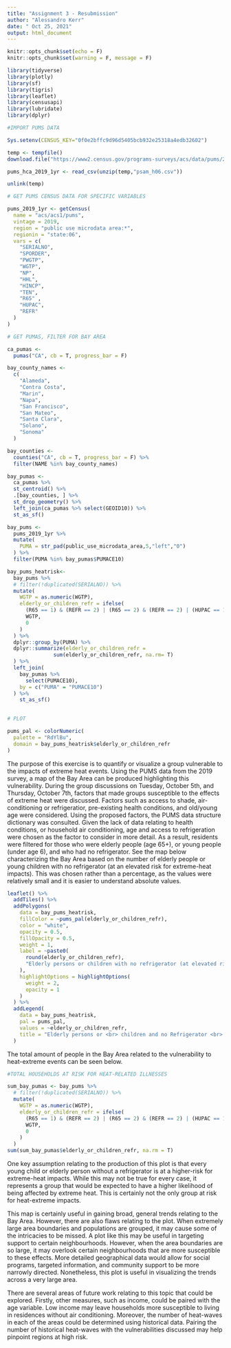 ```yaml
---
title: "Assignment 3 - Resubmission"
author: "Alessandro Kerr"
date: " Oct 25, 2021"
output: html_document
---
```


```r

knitr::opts_chunk$set(echo = F)
knitr::opts_chunk$set(warning = F, message = F)

library(tidyverse)
library(plotly)
library(sf)
library(tigris)
library(leaflet)
library(censusapi)
library(lubridate)
library(dplyr)
```

```r
#IMPORT PUMS DATA

Sys.setenv(CENSUS_KEY="0f0e2bffc9d96d5405bcb932e25318a4edb32602")

temp <- tempfile()
download.file("https://www2.census.gov/programs-surveys/acs/data/pums/2019/1-Year/csv_hca.zip",destfile = temp)

pums_hca_2019_1yr <- read_csv(unzip(temp,"psam_h06.csv"))

unlink(temp)
```

```r
# GET PUMS CENSUS DATA FOR SPECIFIC VARIABLES

pums_2019_1yr <- getCensus(
  name = "acs/acs1/pums",
  vintage = 2019,
  region = "public use microdata area:*", 
  regionin = "state:06",
  vars = c(
    "SERIALNO",
    "SPORDER",
    "PWGTP",
    "WGTP",
    "NP",
    "HHL",
    "HINCP",
    "TEN",
    "R65" ,
    "HUPAC",
    "REFR"
  )
)
```

```r
# GET PUMAS, FILTER FOR BAY AREA

ca_pumas <-
  pumas("CA", cb = T, progress_bar = F)

bay_county_names <-
  c(
    "Alameda",
    "Contra Costa",
    "Marin",
    "Napa",
    "San Francisco",
    "San Mateo",
    "Santa Clara",
    "Solano",
    "Sonoma"
  )
```

```r
bay_counties <-
  counties("CA", cb = T, progress_bar = F) %>%
  filter(NAME %in% bay_county_names)

bay_pumas <-
  ca_pumas %>% 
  st_centroid() %>% 
  .[bay_counties, ] %>% 
  st_drop_geometry() %>% 
  left_join(ca_pumas %>% select(GEOID10)) %>% 
  st_as_sf()

bay_pums <-
  pums_2019_1yr %>% 
  mutate(
    PUMA = str_pad(public_use_microdata_area,5,"left","0")
  ) %>% 
  filter(PUMA %in% bay_pumas$PUMACE10)
```

```r
bay_pums_heatrisk<-
  bay_pums %>%
  # filter(!duplicated(SERIALNO)) %>%
  mutate(
    WGTP = as.numeric(WGTP),
    elderly_or_children_refr = ifelse(
      (R65 == 1) & (REFR == 2) | (R65 == 2) & (REFR == 2) | (HUPAC == 1) & (REFR == 2) , 
      WGTP,
      0
    )
  ) %>%
  dplyr::group_by(PUMA) %>%
  dplyr::summarize(elderly_or_children_refr = 
               sum(elderly_or_children_refr, na.rm= T)
  ) %>%
  left_join(
    bay_pumas %>%
      select(PUMACE10),
    by = c("PUMA" = "PUMACE10") 
  ) %>%
    st_as_sf()
  

```

```r
# PLOT

pums_pal <- colorNumeric(
  palette = "RdYlBu",
  domain = bay_pums_heatrisk$elderly_or_children_refr
)
```


The purpose of this exercise is to quantify or visualize a group vulnerable to the impacts of extreme heat events. Using the PUMS data from the 2019 survey, a map of the Bay Area can be produced highlighting this vulnerability. During the group discussions on Tuesday, October 5th, and Thursday, October 7th, factors that made groups susceptible to the effects of extreme heat were discussed. Factors such as access to shade, air-conditioning or refrigeratior, pre-existing health conditions, and old/young age were considered. Using the proposed factors, the PUMS data structure dictionary was consulted. Given the lack of data relating to health conditions, or household air conditioning, age and access to refrigeration were chosen as the factor to consider in more detail. As a result, residents were filtered for those who were elderly people (age 65+), or young people (under age 6), and who had no refrigerator. See the map below characterizing the Bay Area based on the number of elderly people or young children with no refrigerator (at an elevated risk for extreme-heat impacts). This was chosen rather than a percentage, as the values were relatively small and it is easier to understand absolute values.

```r
leaflet() %>%
  addTiles() %>% 
  addPolygons(
    data = bay_pums_heatrisk,
    fillColor = ~pums_pal(elderly_or_children_refr),
    color = "white",
    opacity = 0.5,
    fillOpacity = 0.5,
    weight = 1,
    label = ~paste0(
      round(elderly_or_children_refr), 
      "Elderly persons or children with no refrigerator (at elevated risk for heat-extreme impacts)"
    ),
    highlightOptions = highlightOptions(
      weight = 2,
      opacity = 1
    )
  ) %>% 
  addLegend(
    data = bay_pums_heatrisk,
    pal = pums_pal,
    values = ~elderly_or_children_refr,
    title = "Elderly persons or <br> children and no Refrigerator <br> (at elevated risk for <br> heat-extreme impacts)"
  )


```


The total amount of people in the Bay Area related to the vulnerability to heat-extreme events can be seen below.
 

```r
#TOTAL HOUSEHOLDS AT RISK FOR HEAT-RELATED ILLNESSES

sum_bay_pumas <- bay_pums %>%
  # filter(!duplicated(SERIALNO)) %>%
  mutate(
    WGTP = as.numeric(WGTP),
    elderly_or_children_refr = ifelse(
      (R65 == 1) & (REFR == 2) | (R65 == 2) & (REFR == 2) | (HUPAC == 1) & (REFR == 2), 
      WGTP,
      0
    )
  ) 
sum(sum_bay_pumas$elderly_or_children_refr, na.rm = T)

```


One key assumption relating to the production of this plot is that every young child or elderly person without a refrigerator is at a higher-risk for extreme-heat impacts. While this may not be true for every case, it represents a group that would be expected to have a higher likelihood of being affected by extreme heat. This is certainly not the only group at risk for heat-extreme impacts. 

This map is certainly useful in gaining broad, general trends relating to the Bay Area. However, there are also flaws relating to the plot. When extremely large area boundaries and populations are grouped, it may cause some of the intricacies to be missed. A plot like this may be useful in targeting support to certain neighbourhoods. However, when the area boundaries are so large, it may overlook certain neighbourhoods that are more susceptible to these effects. More detailed geographical data would allow for social programs, targeted information, and community support to be more narrowly directed. Nonetheless, this plot is useful in visualizing the trends across a very large area. 

There are several areas of future work relating to this topic that could be explored. Firstly, other measures, such as income, could be paired with the age variable. Low income may leave households more susceptible to living in residences without air conditioning. Moreover, the number of heat-waves in each of the areas could be determined using historical data. Pairing the number of historical heat-waves with the vulnerabilities discussed may help pinpoint regions at high risk. 